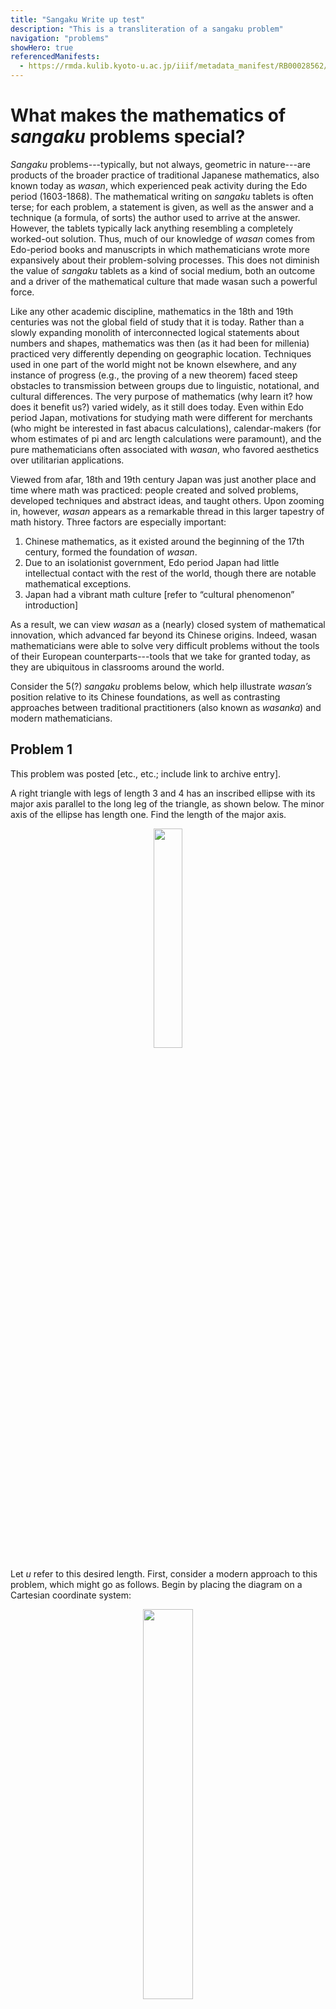 ```yaml
---
title: "Sangaku Write up test"
description: "This is a transliteration of a sangaku problem"
navigation: "problems"
showHero: true
referencedManifests:
  - https://rmda.kulib.kyoto-u.ac.jp/iiif/metadata_manifest/RB00028562/manifest.json
---
```


# What makes the mathematics of _sangaku_ problems special?

_Sangaku_ problems---typically, but not always, geometric in nature---are products of the broader practice of traditional Japanese mathematics, also known today as _wasan_, which experienced peak activity during the Edo period (1603-1868). The mathematical writing on _sangaku_ tablets is often terse; for each problem, a statement is given, as well as the answer and a technique (a formula, of sorts) the author used to arrive at the answer. However, the tablets typically lack anything resembling a completely worked-out solution. Thus, much of our knowledge of _wasan_ comes from Edo-period books and manuscripts in which mathematicians wrote more expansively about their problem-solving processes. This does not diminish the value of _sangaku_ tablets as a kind of social medium, both an outcome and a driver of the mathematical culture that made wasan such a powerful force.

Like any other academic discipline, mathematics in the 18th and 19th centuries was not the global field of study that it is today. Rather than a slowly expanding monolith of interconnected logical statements about numbers and shapes, mathematics was then (as it had been for millenia) practiced very differently depending on geographic location. Techniques used in one part of the world might not be known elsewhere, and any instance of progress (e.g., the proving of a new theorem) faced steep obstacles to transmission between groups due to linguistic, notational, and cultural differences. The very purpose of mathematics (why learn it? how does it benefit us?) varied widely, as it still does today. Even within Edo period Japan, motivations for studying math were different for merchants (who might be interested in fast abacus calculations), calendar-makers (for whom estimates of pi and arc length calculations were paramount), and the pure mathematicians often associated with _wasan_, who favored aesthetics over utilitarian applications.

Viewed from afar, 18th and 19th century Japan was just another place and time where math was practiced: people created and solved problems, developed techniques and abstract ideas, and taught others. Upon zooming in, however, _wasan_ appears as a remarkable thread in this larger tapestry of math history. Three factors are especially important:

1. Chinese mathematics, as it existed around the beginning of the 17th century, formed the foundation of _wasan_.
2. Due to an isolationist government, Edo period Japan had little intellectual contact with the rest of the world, though there are notable mathematical exceptions.
3. Japan had a vibrant math culture [refer to “cultural phenomenon” introduction]

As a result, we can view _wasan_ as a (nearly) closed system of mathematical innovation, which advanced far beyond its Chinese origins. Indeed, wasan mathematicians were able to solve very difficult problems without the tools of their European counterparts---tools that we take for granted today, as they are ubiquitous in classrooms around the world.

Consider the 5(?) _sangaku_ problems below, which help illustrate _wasan’s_ position relative to its Chinese foundations, as well as contrasting approaches between traditional practitioners (also known as _wasanka_) and modern mathematicians.

## Problem 1 

This problem was posted [etc., etc.; include link to archive entry].

A right triangle with legs of length 3 and 4 has an inscribed ellipse with its major axis parallel to the long leg of the triangle, as shown below. The minor axis of the ellipse has length one. Find the length of the major axis.

<center>
<img src="https://www.dropbox.com/scl/fi/52m1l9932u7qs5rbikf7d/orig.svg?rlkey=r7wkr25741uwesnwdfq0kiwbp&st=1g2h6f4g&raw=1" width=30%>
</center>

Let $u$ refer to this desired length. First, consider a modern approach to this problem, which might go as follows. Begin by placing the diagram on a Cartesian coordinate system:

<center>
<img src="https://www.dropbox.com/scl/fi/p17lohw9729uihp3ax4u8/coords.svg?rlkey=w81i91yuv1z4yuorune8cn957&st=epzwktc8&raw=1" width=40%>
</center>

Using techniques that many of us learned in secondary school, we can write down equations that describe the line containing the hypotenuse,

$$y=3+3x/4,$$

<!--<center>
![XXX](https://www.dropbox.com/scl/fi/7usvd075916m33yj4ow6p/XXX.svg?rlkey=uz6yh61elwpko60n9cwporh7i&st=l55vunu1&raw=1)
</center>-->

as well as the ellipse:

$$\frac{(x+u/2)^2}{u^2}+\frac{(y-1/2)^2}{1^2}=1.$$

<!--<center>
![YYY](https://www.dropbox.com/scl/fi/d1j49i5hkqbpr2dvdtv1e/YYY.svg?rlkey=r4cllmw6e05dinaw11mi4shrb&st=95uu7xwq&raw=1)
</center>-->

Since the ellipse and the hypotenuse are tangent at a single point (D), solving the two equations above simultaneously for $x$ must yield a single value. This means that the discriminant of the resulting quadratic equation must be equal to zero:

$$120u-384=0.$$

<!--<center>
![ZZZ](https://www.dropbox.com/scl/fi/x3pcz21jnw33ol9zz0l0n/ZZZ.svg?rlkey=zmzugr5s6luczkfxm3xlzgnzx&st=ygkpydcq&raw=1)
</center>-->

Hence, the length of the major axis of the ellipse is 3.2.

<h2></h2>

While _wasanka_ would have been perfectly capable of the algebraic moves described above, including the “discriminant must equal zero” observation, there is a more fundamental reason why Edo-period Japanese mathematicians would not have solved the problem like this: the Cartesian coordinate system was not in the wasan toolkit. First introduced by René Descartes in 1637, _analytic geometry_ (also known as _coordinate geometry_) allows planar shapes to be realized as loci of points – ordered pairs $(x,y)$ – that satisfy algebraic expressions, like those for the line and ellipse above. Linking geometry and algebra in this way was a powerful innovation in mathematics, but due to Edo Japan’s policy of national seclusion _wasanka_ never incorporated it.

Instead, Edo-period mathematicians had their own set of tools for working with ellipses. Unlike the ancient Greeks, who viewed an ellipse as a conic section, _wasanka_ thought of an ellipse as a section of a circular cylinder.

<center>
<img src="https://www.dropbox.com/scl/fi/1dacnnjq4fy2zef4cx65s/cone-cyl-web.svg?rlkey=snf8bjjyqdyk1t61wgigog9m8&st=z925ncme&raw=1" width=60%>
</center>

Looking at the cylinder, it’s easy to observe that the ellipse is, in a sense, a stretched-out version of the circle. An analysis of similar triangles shows that this circle-to-ellipse transformation preserves ratios along the direction of the stretch. This means we can view an ellipse as a linear (also “affine,” since there is no preferred origin) transformation of a circle. Linear transformations are especially useful when doing planar geometry, since a line that undergoes such a transformation is still a line.

We can use this idea to transform the original picture in our problem into something simpler (i.e., with no ellipses). Just perform a horizontal stretch by a scale factor equal to $1/u$ (the effect of which is a horizontal compression). The transformed picture now has a circle of diameter $1$ inscribed in a right triangle with legs of length $3$ and $4/u$.

<center>
<img src="https://www.dropbox.com/scl/fi/h3k6croan2xcez4ld9jpk/orig-trans.svg?rlkey=w0bnqziqqthn7gdvwzglqco9o&st=2cwxkegv&raw=1" width=40%>
</center>

A _wasanka_ might now be in a position to apply one final theorem to obtain an equation, whether a statement imported from the Chinese (who studied right triangles extensively) or a homegrown geometric result. For example, it was likely known in Japan that for any circle of radius $r$ inscribed in a right triangle with legs $a$ and $b$,

$$a=\frac{2r(b-r)}{b-2r}.$$

<!--<center>
![WWW](https://www.dropbox.com/scl/fi/5jcrj4f3tt655tki1onb2/WWW.svg?rlkey=6404duce1du6bxjw8k80npv4j&st=i75oj0v4&raw=1)
</center>-->

Plugging in our values, we find again that 

$$u=3.2.$$

<!--<center>
![VVV](https://www.dropbox.com/scl/fi/sw1oyogpzhsfsc81swji5/VVV.svg?rlkey=oxzhcawo4jbche001mksah24z&st=0vv3tbu3&raw=1)
</center>-->


## Problem 2

TBD








